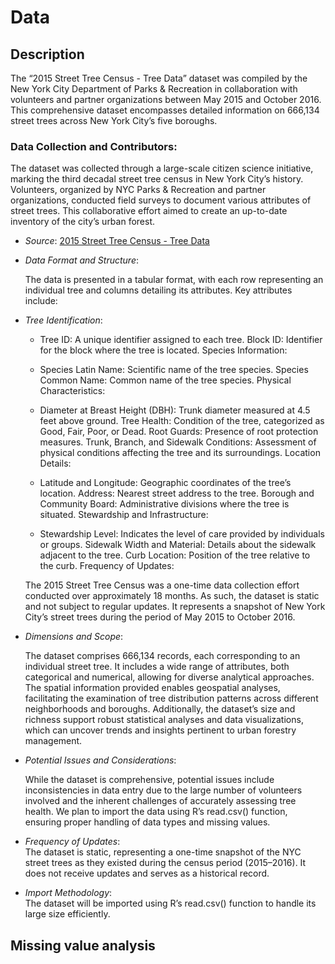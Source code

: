 # Data

## Description

  The "2015 Street Tree Census - Tree Data" dataset was compiled by the New York City Department of Parks & Recreation in collaboration with volunteers and partner organizations between May 2015 and October 2016. This comprehensive dataset encompasses detailed information on 666,134 street trees across New York City's five boroughs.

### Data Collection and Contributors:

  The dataset was collected through a large-scale citizen science initiative, marking the third decadal street tree census in New York City's history. Volunteers, organized by NYC Parks & Recreation and partner organizations, conducted field surveys to document various attributes of street trees. This collaborative effort aimed to create an up-to-date inventory of the city's urban forest.

- *Source*: [2015 Street Tree Census - Tree Data](https://data.cityofnewyork.us/Environment/2015-Street-Tree-Census-Tree-Data/uvpi-gqnh/about_data)  



- *Data Format and Structure*:

  The data is presented in a tabular format, with each row representing an individual tree and columns detailing its attributes. Key attributes include:

- *Tree Identification*:

  - Tree ID: A unique identifier assigned to each tree.
Block ID: Identifier for the block where the tree is located.
Species Information:

   - Species Latin Name: Scientific name of the tree species.
Species Common Name: Common name of the tree species.
Physical Characteristics:

  - Diameter at Breast Height (DBH): Trunk diameter measured at 4.5 feet above ground.
Tree Health: Condition of the tree, categorized as Good, Fair, Poor, or Dead.
Root Guards: Presence of root protection measures.
Trunk, Branch, and Sidewalk Conditions: Assessment of physical conditions affecting the tree and its surroundings.
Location Details:

  - Latitude and Longitude: Geographic coordinates of the tree's location.
Address: Nearest street address to the tree.
Borough and Community Board: Administrative divisions where the tree is situated.
Stewardship and Infrastructure:

  - Stewardship Level: Indicates the level of care provided by individuals or groups.
Sidewalk Width and Material: Details about the sidewalk adjacent to the tree.
Curb Location: Position of the tree relative to the curb.
Frequency of Updates:

  The 2015 Street Tree Census was a one-time data collection effort conducted over approximately 18 months. As such, the dataset is static and not subject to regular updates. It represents a snapshot of New York City's street trees during the period of May 2015 to October 2016.

- *Dimensions and Scope*:

  The dataset comprises 666,134 records, each corresponding to an individual street tree. It includes a wide range of attributes, both categorical and numerical, allowing for diverse analytical approaches. The spatial information provided enables geospatial analyses, facilitating the examination of tree distribution patterns across different neighborhoods and boroughs. Additionally, the dataset's size and richness support robust statistical analyses and data visualizations, which can uncover trends and insights pertinent to urban forestry management.

- *Potential Issues and Considerations*:

  While the dataset is comprehensive, potential issues include inconsistencies in data entry due to the large number of volunteers involved and the inherent challenges of accurately assessing tree health. We plan to import the data using R's read.csv() function, ensuring proper handling of data types and missing values.

- *Frequency of Updates*:  
  The dataset is static, representing a one-time snapshot of the NYC street trees as they existed during the census period (2015–2016). It does not receive updates and serves as a historical record.

- *Import Methodology*:  
  The dataset will be imported using R’s read.csv() function to handle its large size efficiently.


## Missing value analysis
